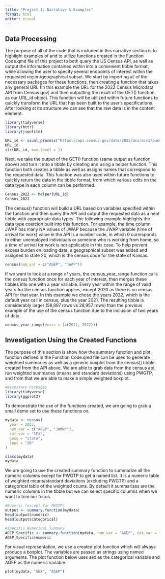 ```yaml
---
title: "Project 1: Narrative & Examples"
format: html
editor: visual
---
```


## Data Processing

The purpose of all of the code that is included in this narrative section is to highlight examples of and to utilize functions created in the Function Code.qmd file of this project to both query the US Census API, as well as output the information contained within into a convenient tibble format, while allowing the user to specify several endpoints of interest within the requested region/geographical subset. We start by importing all of the necessary packages for these functions, then creating a function that takes any general URL (In this example the URL for the 2022 Census Microdata API from Census.gov) and then outputting the result of the GET() function as our URL_id object. This function will be utilized within future functions to quickly transform the URL that has been built to the user's specifications. After looking at its structure we can see that the raw data is in the content element.

```r
library(tidyverse)
library(httr)
library(jsonlite)

URL_id <- usual_process("https://api.census.gov/data/2022/acs/acs1/pums?get=SEX,PWGTP,MAR&SCHL=24")
URL_id
str(URL_id, max.level = 1)
```

Next, we take the output of the GET() function (same output as function above) and turn it into a tibble by creating and using a helper function. This function both creates a tibble as well as assigns names that correspond to the requested data. This function was also used within future functions to quickly return the data in the tibble format, from which various edits on the data type in each column can be performed.

```r
Census_2022 <- helper(URL_id) 
Census_2022
```

The census() function will build a URL based on variables specified within the function and then query the API and output the requested data as a neat tibble with appropriate data types. The following example highlights the data type coercion built into this function. For example, the time column JWAP has many NA values of JWAP because the JWAP variable (time of arrival for work) value in the API is a number code, in which 0 corresponds to either unemployed individuals or someone who is working from home, so a time of arrival for work is not applicable in this case. To help prevent excess burden on loading data, a geographical subset was added and assigned to state 20, which is the census code for the state of Kansas.

```r
census(num_var = c("AGEP", "JWAP"))
```

If we want to look at a range of years, the census_year_range function calls the census function once for each year of interest, then merges these tibbles into one with a year variable. Every year within the range of valid years for the census function applies, except 2020 as there is no census API for that year. In this example we chose the years 2022, which is the default year call in census, plus the year 2021. The resulting tibble is considerably larger (58,897 rows vs 28,957 rows) than the previous example of the use of the census function due to the inclusion of two years of data.

```r
census_year_range(years = (c(2021, 2022)))
```

## Investigation Using the Created Functions

The purpose of this section is show how the summary function and plot function defined in the Function Code.qmd file can be used to generate weighted summaries as well as a generic boxplot from the census() tibble created from the API above. We are able to grab data from the census api, run weighted summaries (means and standard deviations) using PWGTP, and from that we are able to make a simple weighted boxplot.

```r
#Necessary Packages
library(tidyverse)
library(ggplot2)
```

To demonstrate the use of the functions created, we are going to grab a small demo set to use these functions on.

```r
mydata <- census(
  year = 2022,
  num_var = c("AGEP", "JWMNP"),
  cat_var = "SEX",
  geog = "state",
  spec = "20"
)

class(mydata)
mydata
```

We are going to use the created summary function to summarize all the numeric columns except for PWGTP to get a named list. It is a numeric table of weighted means/standard deviations (excluding PWGTP) and a categorical table of the weighted counts. By default it summarizes are the numeric columns in the tibble but we can select specific columns when we want to trim our focus.

```r
#Numeric (except for PWGTP)
output <- summary.function(mydata)
head(output$numeric)
head(output$categorical)

#Specific Numerical Summary
AGEP_Specific <- summary.function(mydata, num_var = "AGEP", cat_var = "SEX")
AGEP_Specific$numeric
```

For visual representation, we use a created plot function which will always produce a boxplot. The variables are passed as strings using named arguments. The plot function below uses sex as the categorical variable and AGEP as the numeric variable.

```r
plot(mydata, "SEX", "AGEP")
```
